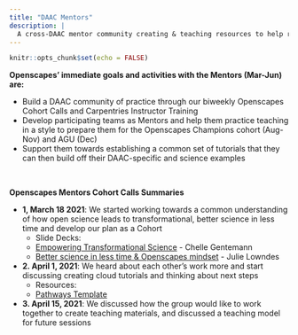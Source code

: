 ```yaml
---
title: "DAAC Mentors"
description: |
  A cross-DAAC mentor community creating & teaching resources to help researchers migrate workflows to the cloud
---
```


```r
knitr::opts_chunk$set(echo = FALSE)
```

**Openscapes' immediate goals and activities with the Mentors (Mar-Jun) are:** 

- Build a DAAC community of practice through our biweekly Openscapes Cohort Calls and Carpentries Instructor Training 
- Develop participating teams as Mentors and help them practice teaching in a style to prepare them for the Openscapes Champions cohort (Aug-Nov) and AGU (Dec)
- Support them towards establishing a common set of tutorials that they can then build off their DAAC-specific and science examples

<br>

**Openscapes Mentors Cohort Calls Summaries**

- **1, March 18 2021**: We started working towards a common understanding of how open science leads to transformational, better science in less time and develop our plan as a Cohort
  - Slide Decks:
  - [Empowering Transformational Science](https://docs.google.com/presentation/d/1SUMiQg0HhD19H-D6DDzTrFQVzub0kOINwJBG59uQCTw/edit#slide=id.p1) - Chelle Gentemann
  - [Better science in less time & Openscapes mindset](https://docs.google.com/presentation/d/112Ci1fEaVes6KXPNrJBVjTMrny7j5XM9Giphc3hIMo0/edit?usp=sharing) - Julie Lowndes
- **2. April 1, 2021**: We heard about each other’s work more and start discussing creating cloud tutorials and thinking about next steps 
  - Resources:
  - [Pathways Template](https://docs.google.com/spreadsheets/d/1NTdNKYLzBz8YDyt4cBVNDkF-aaH6V453yJDD6ljrhq4/edit?usp=sharing)
- **3. April 15, 2021**:  We discussed how the group would like to work together to create teaching materials, and discussed a teaching model for future sessions





